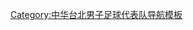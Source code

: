 {{National squad
  | name      = 2008年奧運足球比賽亞洲區男子資格賽中華台北參賽名單
  | bg        = navy
  | fg        = white
  | country   = 中華台北
  | team link = 中華台北奧運男子足球隊
  | comp      = 2008年奧運足球比賽亞洲區男子資格賽
  | comp link = 2008年夏季奧運會男子足球比賽外圍賽 (亞洲區)
  | p1        = [[呂昆錡]]
  | p2        = [[蔡聖安]]
  | p3        = [[游志宏]]
  | p4        = [[吳政憲]]
  | p5        = [[黃正宗]]
  | p6        = 
  | p7        = [[陳俞霖]][[File:Captain sports.svg|12px]]
  | p8        = [[謝孟軒]]
  | p9        = [[張涵]]
  | p10       = [[黃瑋儀]]
  | p11       = [[蔣明翰]]
  | p12       = [[陳諺霆]]
  | p13       = [[洪誌琦]]
  | p14       = [[陳毅維]]
  | p15       = [[徐祥育]]
  | p16       = [[黃楷峻]]
  | p17       = 
  | p18       = [[許志彰]]
  | p19       = [[陳柏良 (足球運動員)|陳柏良]]
  | p21       = [[吳百和]]
  | coach     = [[蔡尚明]]
}}<noinclude>
[[Category:中华台北男子足球代表队导航模板]]
</noinclude>